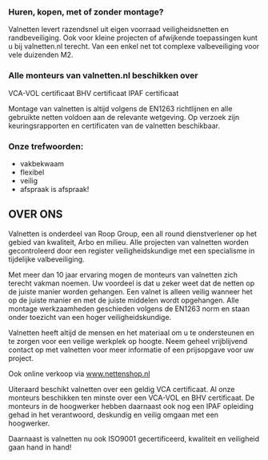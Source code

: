 ### Huren, kopen, met of zonder montage?

Valnetten levert razendsnel uit eigen voorraad veiligheidsnetten en randbeveiliging. Ook voor kleine projecten of afwijkende toepassingen kunt u bij valnetten.nl terecht. Van een enkel net tot complexe valbeveiliging voor vele duizenden M2.

### Alle monteurs van valnetten.nl beschikken over

VCA-VOL certificaat
BHV certificaat
IPAF certificaat

Montage van valnetten is altijd volgens de EN1263 richtlijnen en alle gebruikte netten voldoen aan de relevante wetgeving. Op verzoek zijn keuringsrapporten en certificaten van de valnetten beschikbaar.

### Onze trefwoorden:

- vakbekwaam
- flexibel
- veilig
- afspraak is afspraak!

## OVER ONS

Valnetten is onderdeel van Roop Group, een all round dienstverlener op het gebied van kwaliteit, Arbo en milieu. Alle projecten van valnetten worden gecontroleerd door een register veiligheidskundige met een specialisme in tijdelijke valbeveiliging.

Met meer dan 10 jaar ervaring mogen de monteurs van valnetten zich terecht vakman noemen. Uw voordeel is dat u zeker weet dat de netten op de juiste manier worden gehangen. Een valnet is alleen veilig wanneer het op de juiste manier en met de juiste middelen wordt opgehangen. Alle montage werkzaamheden geschieden volgens de EN1263 norm en staan onder toezicht van een hoger veiligheidskundige.

Valnetten heeft altijd de mensen en het materiaal om u te ondersteunen en te zorgen voor een veilige werkplek op hoogte. Neem geheel vrijblijvend contact op met valnetten voor meer informatie of een prijsopgave voor uw project.

Ook online verkoop via www.nettenshop.nl

Uiteraard beschikt valnetten over een geldig VCA certificaat. Al onze monteurs beschikken ten minste over een VCA-VOL en BHV certificaat. De monteurs in de hoogwerker hebben daarnaast ook nog een IPAF opleiding gehad in het verantwoord, deskundig en veilig omgaan met een hoogwerker.

Daarnaast is valnetten nu ook ISO9001 gecertificeerd, kwaliteit en veiligheid gaan hand in hand!
